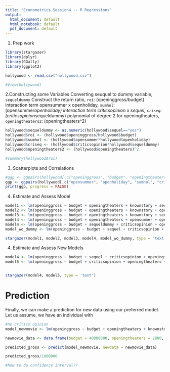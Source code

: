```yaml
---
title: "Econometrics Session4 -- R Regressions"
output:
  html_document: default
  html_notebook: default
  pdf_document: default
---
```


1. Prep work
```r
library(stargazer)
library(dplyr)
library(GGally)
library(ggplot2)
```

```r
hollywood <- read.csv("hollywood.csv")
```

```r
#View(hollywood)
```

2.Constructing some Variables 
Converting seuquel to dummy variable, `sequeldummy`
Construct the return ratio, `roi`: (openinggross/budget)
interaction term opensummer x openholiday, `sumhol`: (opensummer*openholiday)
interaction term criticsopinion x sequel, `criseq`: (criticsopinion*sequeldummy)
polynomial of degree 2 for openingtheaters, `openingtheaters2`: (openingtheaters^2)

```r
hollywood$sequeldummy <- as.numeric(hollywood$sequel=="yes")
hollywood$roi <- (hollywood$openinggross/hollywood$budget)
hollywood$sumhol <- (hollywood$opensummer*hollywood$openholiday)
hollywood$criseq <- (hollywood$criticsopinion*hollywood$sequeldummy)
hollywood$openingtheaters2 <- (hollywood$openingtheaters)^2

#summary(hollywood$roi)
```

3. Scatterplots and Correlations
```r
#ggp <- ggpairs(hollywood[,c("openinggross", "budget", "openingtheaters", "criticsopinion", "sumhol", "criseq")])
ggp <- ggpairs(hollywood[,c("opensummer", "openholiday", "sumhol", "criticsopinion", "sequeldummy", "criseq")])
print(ggp, progress = FALSE)
```

4. Estimate and Assess Model
```r
model1 <- lm(openinggross ~ budget + openingtheaters + knownstory + sequeldummy + opensummer + openholiday + openchristmas + criticsopinion + comedy, data = hollywood)
model2 <- lm(openinggross ~ budget + openingtheaters + knownstory + opensummer + openholiday + openchristmas + criticsopinion + comedy, data = hollywood) #w/o sequel
model3 <- lm(openinggross ~ budget + openingtheaters + knownstory + sequeldummy + opensummer + openholiday + openchristmas + comedy, data = hollywood) #w/o criticsopinion
model4 <- lm(openinggross ~ budget + openingtheaters + opensummer + openholiday + openchristmas + comedy, data = hollywood) #w/o sequel or criticsopinion or knownstory
model4 <- lm(openinggross ~ budget + sequeldummy + criticsopinion + openingtheaters, data = hollywood) #w/o  knownstory + opensummer + openholiday + openchristmas + comedy
model_wo_dummy <- lm(openinggross ~ budget + sequel + criticsopinion + openingtheaters, data = hollywood) #w/o  knownstory + opensummer + openholiday + openchristmas + comedy

stargazer(model1, model2, model3, model4, model_wo_dummy, type = 'text')
```


4. Estimate and Assess New Models
```r
model4 <- lm(openinggross ~ budget + sequel + criticsopinion + openingtheaters, data = hollywood) #w/o  knownstory + opensummer + openholiday + openchristmas + comedy
model5 <- lm(openinggross ~ budget + criticsopinion + openingtheaters + sumhol + criseq + openingtheaters2, data = hollywood) #w/o  knownstory + opensummer + openholiday + openchristmas + comedy


stargazer(model4, model5, type = 'text')
```

# Prediction 

Finally, we can make a prediction for new data using our preferred model. Let us assume, we have an individual with 

```r
#no critics opinion
model_newmovie <- lm(openinggross ~ budget + openingtheaters + knownstory + sequeldummy + opensummer + openholiday + openchristmas + comedy, data = hollywood)

newmovie_data <- data.frame(budget = 40000000, openingtheaters = 2800, knownstory = 1, sequeldummy = 0, opensummer = 1, openholiday = 0, openchristmas = 0, comedy = 1)

predicted_gross <- predict(model_newmovie, newdata = newmovie_data)

predicted_gross/1000000

#how to do confidence interval??
```


